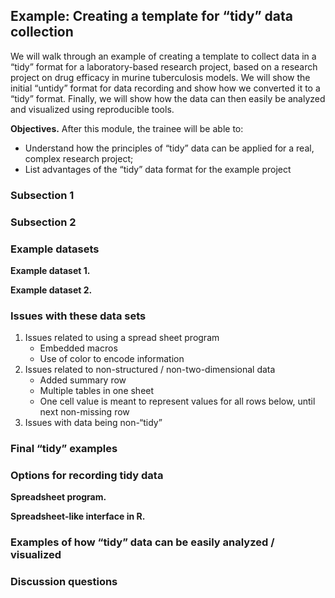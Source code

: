 ## Example: Creating a template for "tidy" data collection

We will walk through an example of creating a template to collect data in a
"tidy" format for a laboratory-based research project, based on a research
project on drug efficacy in murine tuberculosis models. We will show the initial
"untidy" format for data recording and show how we converted it to a "tidy"
format. Finally, we will show how the data can then easily be analyzed and
visualized using reproducible tools.

**Objectives.** After this module, the trainee will be able to:

- Understand how the principles of "tidy" data can be applied for a real, complex research project;
- List advantages of the "tidy" data format for the example project 

### Subsection 1

### Subsection 2

### Example datasets

**Example dataset 1.**

**Example dataset 2.**

### Issues with these data sets

1. Issues related to using a spread sheet program
    - Embedded macros
    - Use of color to encode information
2. Issues related to non-structured / non-two-dimensional data
    - Added summary row
    - Multiple tables in one sheet
    - One cell value is meant to represent values for all rows below, until next
      non-missing row
3. Issues with data being non-"tidy"

### Final "tidy" examples

### Options for recording tidy data

**Spreadsheet program.**

**Spreadsheet-like interface in R.**

### Examples of how "tidy" data can be easily analyzed / visualized




### Discussion questions

